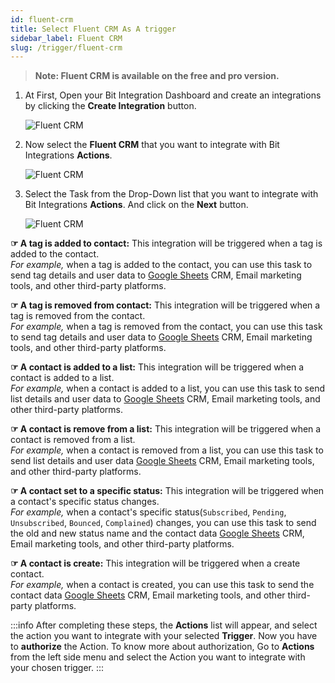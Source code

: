 ```yaml
---
id: fluent-crm
title: Select Fluent CRM As A trigger
sidebar_label: Fluent CRM
slug: /trigger/fluent-crm
---
```



> **Note: Fluent CRM is available on the free and pro version.**

1. At First, Open your Bit Integration Dashboard and create an integrations by clicking the **Create Integration** button.

   <Image src="trigger/_create-integrations" alt="Fluent CRM" w="1020" h="350" />

2. Now select the **Fluent CRM** that you want to integrate with Bit Integrations **Actions**.

   <Image src="trigger/fluent-crm/_select-trigger" alt="Fluent CRM" w="1020" h="350" />

3. Select the Task from the Drop-Down list that you want to integrate with Bit Integrations **Actions**. And click on the **Next** button.

   <Image src="trigger/fluent-crm/select-form-or-task-name" alt="Fluent CRM" w="1020" h="350"/>

**☞ A tag is added to contact:** This integration will be triggered when a tag is added to the contact.   
*For example,* when a tag is added to the contact, you can use this task to send tag details and user data to [Google Sheets](https://docs.bit-integrations.bitapps.pro/integrations/google-sheet) CRM, Email marketing tools, and other third-party platforms.

**☞ A tag is removed from contact:** This integration will be triggered when a tag is removed from the contact.   
*For example,* when a tag is removed from the contact, you can use this task to send tag details and user data to [Google Sheets](https://docs.bit-integrations.bitapps.pro/integrations/google-sheet) CRM, Email marketing tools, and other third-party platforms.

**☞ A contact is added to a list:** This integration will be triggered when a contact is added to a list.   
*For example,* when a contact is added to a list, you can use this task to send list details and user data to [Google Sheets](https://docs.bit-integrations.bitapps.pro/integrations/google-sheet) CRM, Email marketing tools, and other third-party platforms.

**☞ A contact is remove from a list:** This integration will be triggered when a contact is removed from a list.   
*For example,* when a contact is removed from a list, you can use this task to send list details and user data [Google Sheets](https://docs.bit-integrations.bitapps.pro/integrations/google-sheet) CRM, Email marketing tools, and other third-party platforms.

**☞ A contact set to a specific status:** This integration will be triggered when a contact's specific status changes.   
*For example,* when a contact's specific status(`Subscribed`, `Pending`, `Unsubscribed`, `Bounced`, `Complained`) changes, you can use this task to send the old and new status name and the contact data  [Google Sheets](https://docs.bit-integrations.bitapps.pro/integrations/google-sheet) CRM, Email marketing tools, and other third-party platforms.

**☞ A contact is create:** This integration will be triggered when a create contact.   
*For example,* when a contact is created, you can use this task to send the contact data [Google Sheets](https://docs.bit-integrations.bitapps.pro/integrations/google-sheet) CRM, Email marketing tools, and other third-party platforms.


:::info
  After completing these steps, the **Actions** list will appear, and select the action you want to integrate with your selected **Trigger**. Now you have to **authorize** the Action. To know more about authorization, Go to **Actions** from the left side menu and select the Action you want to integrate with your chosen trigger.
:::


<Feedback/>